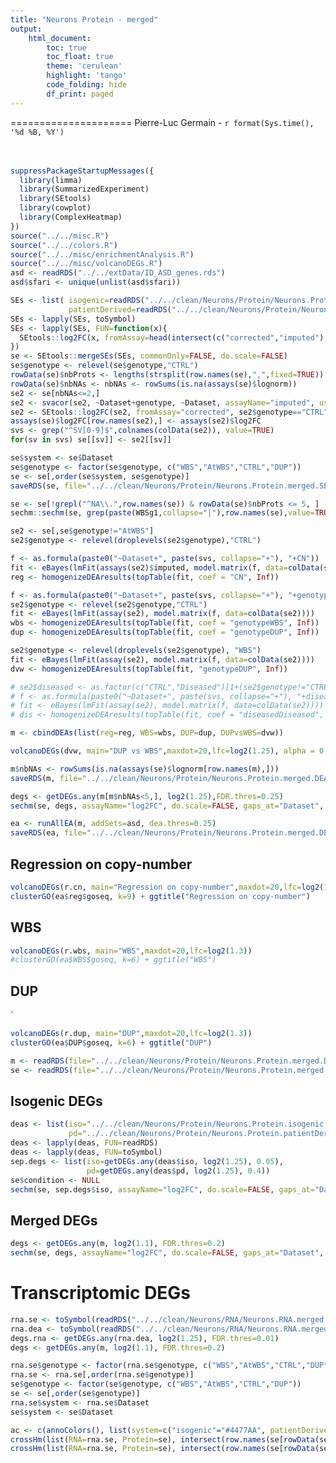 ```yaml
---
title: "Neurons Protein - merged"
output:
    html_document:
        toc: true
        toc_float: true
        theme: 'cerulean'
        highlight: 'tango'
        code_folding: hide
        df_print: paged
---
```


<style>
  .main-container {
    max-width: 1500px !important;
  }
</style>

=====================
Pierre-Luc Germain - `r format(Sys.time(), '%d %B, %Y')`
<br><br><br>

```r
suppressPackageStartupMessages({
  library(limma)
  library(SummarizedExperiment)
  library(SEtools)
  library(cowplot)
  library(ComplexHeatmap)
})
source("../../misc.R")
source("../../colors.R")
source("../../misc/enrichmentAnalysis.R")
source("../../misc/volcanoDEGs.R")
asd <- readRDS("../../extData/ID_ASD_genes.rds")
asd$sfari <- unique(unlist(asd$sfari))
```

```r
SEs <- list( isogenic=readRDS("../../clean/Neurons/Protein/Neurons.Protein.isogenic.SE.rds"),
             patientDerived=readRDS("../../clean/Neurons/Protein/Neurons.Protein.patientDerived.SE.rds"))
SEs <- lapply(SEs, toSymbol)
SEs <- lapply(SEs, FUN=function(x){
  SEtools::log2FC(x, fromAssay=head(intersect(c("corrected","imputed"),assayNames(x)),1), x$genotype=="CTRL", isLog=TRUE)
})
se <- SEtools::mergeSEs(SEs, commonOnly=FALSE, do.scale=FALSE)
se$genotype <- relevel(se$genotype,"CTRL")
rowData(se)$nbProts <- lengths(strsplit(row.names(se),",",fixed=TRUE))
rowData(se)$nbNAs <- nbNAs <- rowSums(is.na(assays(se)$lognorm))
se2 <- se[nbNAs<=2,]
se2 <- svacor(se2, ~Dataset+genotype, ~Dataset, assayName="imputed", useVST=FALSE)
se2 <- SEtools::log2FC(se2, fromAssay="corrected", se2$genotype=="CTRL", by=se2$Dataset, isLog=TRUE)
assays(se)$log2FC[row.names(se2),] <- assays(se2)$log2FC
svs <- grep("^SV[0-9]$",colnames(colData(se2)), value=TRUE)
for(sv in svs) se[[sv]] <- se2[[sv]]

se$system <- se$Dataset
se$genotype <- factor(se$genotype, c("WBS","AtWBS","CTRL","DUP"))
se <- se[,order(se$system, se$genotype)]
saveRDS(se, file="../../clean/Neurons/Protein/Neurons.Protein.merged.SE.rds")

se <- se[!grepl("^NA\\.",row.names(se)) & rowData(se)$nbProts <= 5, ]
sechm::sechm(se, grep(paste(WBSg1,collapse="|"),row.names(se),value=TRUE), do.scale=FALSE, assayName="log2FC", , sortRowsOn=NULL, cluster_rows=FALSE, breaks=0.985)

se2 <- se[,se$genotype!="AtWBS"]
se2$genotype <- relevel(droplevels(se2$genotype),"CTRL")

f <- as.formula(paste0("~Dataset+", paste(svs, collapse="+"), "+CN"))
fit <- eBayes(lmFit(assays(se2)$imputed, model.matrix(f, data=colData(se2))))
reg <- homogenizeDEAresults(topTable(fit, coef = "CN", Inf))

f <- as.formula(paste0("~Dataset+", paste(svs, collapse="+"), "+genotype"))
se2$genotype <- relevel(se2$genotype,"CTRL")
fit <- eBayes(lmFit(assay(se2), model.matrix(f, data=colData(se2))))
wbs <- homogenizeDEAresults(topTable(fit, coef = "genotypeWBS", Inf))
dup <- homogenizeDEAresults(topTable(fit, coef = "genotypeDUP", Inf))

se2$genotype <- relevel(droplevels(se2$genotype), "WBS")
fit <- eBayes(lmFit(assay(se2), model.matrix(f, data=colData(se2))))
dvw <- homogenizeDEAresults(topTable(fit, "genotypeDUP", Inf))

# se2$diseased <- as.factor(c("CTRL","Diseased")[1+(se2$genotype!="CTRL")])
# f <- as.formula(paste0("~Dataset+", paste(svs, collapse="+"), "+diseased"))
# fit <- eBayes(lmFit(assay(se2), model.matrix(f, data=colData(se2))))
# dis <- homogenizeDEAresults(topTable(fit, coef = "diseasedDiseased", Inf))

m <- cbindDEAs(list(reg=reg, WBS=wbs, DUP=dup, DUPvsWBS=dvw))

volcanoDEGs(dvw, main="DUP vs WBS",maxdot=20,lfc=log2(1.25), alpha = 0.2)

m$nbNAs <- rowSums(is.na(assays(se)$lognorm[row.names(m),]))
saveRDS(m, file="../../clean/Neurons/Protein/Neurons.Protein.merged.DEA.rds")

degs <- getDEGs.any(m[m$nbNAs<5,], log2(1.25),FDR.thres=0.25)
sechm(se, degs, assayName="log2FC", do.scale=FALSE, gaps_at="Dataset", row_title="Merged DEGs")

ea <- runAllEA(m, addSets=asd, dea.thres=0.25)
saveRDS(ea, file="../../clean/Neurons/Protein/Neurons.Protein.merged.DEA.enrichments.rds")
```

## Regression on copy-number

```r
volcanoDEGs(r.cn, main="Regression on copy-number",maxdot=20,lfc=log2(1.3))
clusterGO(ea$reg$goseq, k=9) + ggtitle("Regression on copy-number")
```

## WBS

```r
volcanoDEGs(r.wbs, main="WBS",maxdot=20,lfc=log2(1.3))
#clusterGO(ea$WBS$goseq, k=6) + ggtitle("WBS")
```

## DUP
`
```r
volcanoDEGs(r.dup, main="DUP",maxdot=20,lfc=log2(1.3))
clusterGO(ea$DUP$goseq, k=6) + ggtitle("DUP")
```


```r
m <- readRDS(file="../../clean/Neurons/Protein/Neurons.Protein.merged.DEA.rds")
se <- readRDS(file="../../clean/Neurons/Protein/Neurons.Protein.merged.SE.rds")
```

## Isogenic DEGs

```r
deas <- list(iso="../../clean/Neurons/Protein/Neurons.Protein.isogenic.DEA.rds",
             pd="../../clean/Neurons/Protein/Neurons.Protein.patientDerived.DEA.rds")
deas <- lapply(deas, FUN=readRDS)
deas <- lapply(deas, FUN=toSymbol)
sep.degs <- list(iso=getDEGs.any(deas$iso, log2(1.25), 0.05),
                 pd=getDEGs.any(deas$pd, log2(1.25), 0.4))
se$condition <- NULL
sechm(se, sep.degs$iso, assayName="log2FC", do.scale=FALSE, gaps_at="Dataset", row_title="Isogenic DEGs", breaks=0.985)
```

## Merged DEGs

```r
degs <- getDEGs.any(m, log2(1.1), FDR.thres=0.2)
sechm(se, degs, assayName="log2FC", do.scale=FALSE, gaps_at="Dataset", row_title="Merged DEGs", breaks=0.985)
```

# Transcriptomic DEGs

```r
rna.se <- toSymbol(readRDS("../../clean/Neurons/RNA/Neurons.RNA.merged.SE.rds"))
rna.dea <- toSymbol(readRDS("../../clean/Neurons/RNA/Neurons.RNA.merged.DEA.rds"))
degs.rna <- getDEGs.any(rna.dea, log2(1.25), FDR.thres=0.01)
degs <- getDEGs.any(m, log2(1.1), FDR.thres=0.2)

rna.se$genotype <- factor(rna.se$genotype, c("WBS","AtWBS","CTRL","DUP"))
rna.se <- rna.se[,order(rna.se$genotype)]
se$genotype <- factor(se$genotype, c("WBS","AtWBS","CTRL","DUP"))
se <- se[,order(se$genotype)]
rna.se$system <- rna.se$Dataset
se$system <- se$Dataset

ac <- c(annoColors(), list(system=c("isogenic"="#4477AA", patientDerived="#CC6677")))
crossHm(list(RNA=rna.se, Protein=se), intersect(row.names(se[rowData(se)$nbNAs<=5,]),c(degs)), assayName="log2FC", do.scale=FALSE, breaks=0.99, anno_columns=c("genotype","system"), row_title="Protein DEGs", anno_colors=ac)
crossHm(list(RNA=rna.se, Protein=se), intersect(row.names(se[rowData(se)$nbNAs<=5,]),c(degs.rna, degs)), assayName="log2FC", do.scale=FALSE, breaks=0.99, anno_columns=c("genotype","system"), row_title="Union of RNA and Protein DEGs", anno_colors=ac)
```

